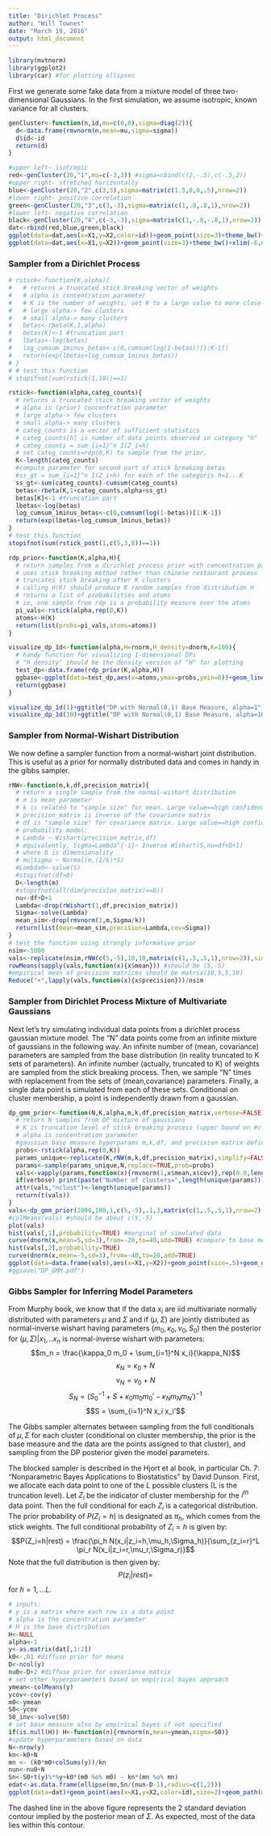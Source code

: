 ```yaml
---
title: "Dirichlet Process"
author: "Will Townes"
date: "March 19, 2016"
output: html_document
---
```


```r
library(mvtnorm)
library(ggplot2)
library(car) #for plotting ellipses
```

First we generate some fake data from a mixture model of three two-dimensional Gaussians. In the first simulation, we assume isotropic, known variance for all clusters.

```r
genCluster<-function(n,id,mu=c(0,0),sigma=diag(2)){
  d<-data.frame(rmvnorm(n,mean=mu,sigma=sigma))
  d$id<-id
  return(d)
}

#upper left- isotropic
red<-genCluster(20,"1",mu=c(-3,3)) #sigma=cbind(c(2,-.5),c(-.5,2))
#upper right- stretched horizontally
blue<-genCluster(20,"2",c(3,3),sigma=matrix(c(1.5,0,0,.5),nrow=2))
#lower right- positive correlation
green<-genCluster(20,"3",c(3,-3),sigma=matrix(c(1,.8,.8,1),nrow=2))
#lower left- negative correlation
black<-genCluster(20,"4",c(-3,-3),sigma=matrix(c(1,-.8,-.8,1),nrow=2))
dat<-rbind(red,blue,green,black)
ggplot(data=dat,aes(x=X1,y=X2,color=id))+geom_point(size=3)+theme_bw()+geom_density2d(h=4)+xlim(-6,6)+ylim(-6,6)
ggplot(data=dat,aes(x=X1,y=X2))+geom_point(size=3)+theme_bw()+xlim(-6,6)+ylim(-6,6)
```

### Sampler from a Dirichlet Process

```r
# rstick<-function(K,alpha){
#   # returns a truncated stick breaking vector of weights
#   # alpha is concentration parameter
#   # K is the number of weights, set K to a large value to more closely approximate the true stick breaking distribution
#   # large alpha-> few clusters
#   # small alpha-> many clusters
#   betas<-rbeta(K,1,alpha)
#   betas[K]<-1 #truncation part
#   lbetas<-log(betas)
#   log_cumsum_1minus_betas<-c(0,cumsum(log(1-betas))[1:K-1])
#   return(exp(lbetas+log_cumsum_1minus_betas))
# }
# # test this function
# stopifnot(sum(rstick(1,10))==1)

rstick<-function(alpha,categ_counts){
  # returns a truncated stick breaking vector of weights
  # alpha is (prior) concentration parameter
  # large alpha-> few clusters
  # small alpha-> many clusters
  # categ_counts is a vector of sufficient statistics
  # categ_counts[h] is number of data points observed in category "h"
  # categ_counts = sum_{i=1}^n I(Z_i=h)
  # set categ_counts=rep(0,K) to sample from the prior.
  K<-length(categ_counts)
  #compute parameter for second part of stick breaking betas
  #ss_gt = sum_{i=1}^n I(Z_i>h) for each of the categoris h=1...K
  ss_gt<-sum(categ_counts)-cumsum(categ_counts)
  betas<-rbeta(K,1+categ_counts,alpha+ss_gt)
  betas[K]<-1 #truncation part
  lbetas<-log(betas)
  log_cumsum_1minus_betas<-c(0,cumsum(log(1-betas))[1:K-1])
  return(exp(lbetas+log_cumsum_1minus_betas))
}
# test this function
stopifnot(sum(rstick_post(1,c(5,3,8))==1))

rdp_prior<-function(K,alpha,H){
  # return samples from a dirichlet process prior with concentration parameter alpha and base measure H.
  # uses stick breaking method rather than chinese restaurant process
  # truncates stick breaking after K clusters
  # calling H(K) should produce K random samples from distribution H
  # returns a list of probabilities and atoms
  # ie, one sample from rdp is a probability measure over the atoms
  pi_vals<-rstick(alpha,rep(0,K))
  atoms<-H(K)
  return(list(probs=pi_vals,atoms=atoms))
}

visualize_dp_1d<-function(alpha,H=rnorm,H_density=dnorm,K=100){
  # handy function for visualizing 1-dimensional DPs
  # "H_density" should be the density version of "H" for plotting
  test_dp<-data.frame(rdp_prior(K,alpha,H))
  ggbase<-ggplot(data=test_dp,aes(x=atoms,ymax=probs,ymin=0))+geom_linerange(size=2)+stat_function(fun=H_density,linetype=2)+ylab("probability density or mass")+theme_bw()
  return(ggbase)
}

visualize_dp_1d(1)+ggtitle("DP with Normal(0,1) Base Measure, alpha=1")
visualize_dp_1d(10)+ggtitle("DP with Normal(0,1) Base Measure, alpha=10")
```

### Sampler from Normal-Wishart Distribution
We now define a sampler function from a normal-wishart joint distribution. This is useful as a prior for normally distributed data and comes in handy in the gibbs sampler.

```r
rNW<-function(m,k,df,precision_matrix){
  # return a single sample from the normal-wishart distribution
  # m is mean parameter
  # k is related to "sample size" for mean. Large value==high confidence in m
  # precision_matrix is inverse of the covariance matrix
  # df is "sample size" for covariance matrix. Large value==high confidence
  # probability model:
  # Lambda ~ Wishart(precision_matrix,df)
  # equivalently, Sigma=Lambda^{-1}~ Inverse Wishart(S,nu=df+D+1) 
  # where D is dimensionality
  # mu|Sigma ~ Normal(m,(1/k)*S)
  #Lambda0<-solve(S)
  #stopifnot(df>0)
  D<-length(m)
  #stopifnot(all(dim(precision_matrix)==D))
  nu<-df+D+1
  Lambda<-drop(rWishart(1,df,precision_matrix))
  Sigma<-solve(Lambda)
  mean_sim<-drop(rmvnorm(1,m,Sigma/k))
  return(list(mean=mean_sim,precision=Lambda,cov=Sigma))
}
# test the function using strongly informative prior
nsim<-1000
vals<-replicate(nsim,rNW(c(5,-5),10,10,matrix(c(1,.5,.5,1),nrow=2)),simplify=FALSE)
rowMeans(sapply(vals,function(x){x$mean})) #should be (5,-5)
#empirical mean of precision matrices should be matrix(10,5,5,10)
Reduce("+",lapply(vals,function(x){x$precision}))/nsim
```

### Sampler from Dirichlet Process Mixture of Multivariate Gaussians
Next let's try simulating individual data points from a dirichlet process gaussian mixture model. The "N" data points come from an infinite mixture of gaussians in the following way. An infinite number of (mean, covariance) parameters are sampled from the base distribution (in reality truncated to K sets of parameters). An infinite number (actually, truncated to K) of weights are sampled from the stick breaking process. Then, we sample "N" times with replacement from the sets of (mean,covariance) parameters. Finally, a single data point is simulated from each of these sets. Conditional on cluster membership, a point is independently drawn from a gaussian.

```r
dp_gmm_prior<-function(N,K,alpha,m,k,df,precision_matrix,verbose=FALSE){
  # return N samples from DP mixture of gaussians
  # K is truncation level of stick breaking process (upper bound on #clusters)
  # alpha is concentration parameter 
  #gaussian base measure hyperparams m,k,df, and precision matrix defined in rNW function
  probs<-rstick(alpha,rep(0,K))
  params_unique<-replicate(K,rNW(m,k,df,precision_matrix),simplify=FALSE)
  params<-sample(params_unique,N,replace=TRUE,prob=probs)
  vals<-vapply(params,function(x){rmvnorm(1,x$mean,x$cov)},rep(0.0,length(m)))
  if(verbose) print(paste("Number of clusters=",length(unique(params))))
  attr(vals,"nclust")<-length(unique(params))
  return(t(vals))
}
vals<-dp_gmm_prior(1000,100,1,c(5,-5),.1,3,matrix(c(1,.5,.5,1),nrow=2),verbose=TRUE)
#colMeans(vals) #should be about c(5,-5)
plot(vals)
hist(vals[,1],probability=TRUE) #marginal of simulated data
curve(dnorm(x,mean=5,sd=3),from=-20,to=40,add=TRUE) #compare to base meas.
hist(vals[,2],probability=TRUE)
curve(dnorm(x,mean=-5,sd=3),from=-40,to=20,add=TRUE)
ggplot(data=data.frame(vals),aes(x=X1,y=X2))+geom_point(size=.5)+geom_density2d()+theme_bw()
#ggsave("DP_GMM.pdf")
```

### Gibbs Sampler for Inferring Model Parameters

From Murphy book, we know that if the data $x_i$ are iid multivariate normally distributed with parameters $\mu$ and $\Sigma$ and if $(\mu,\Sigma)$ are jointly distributed as normal-inverse wishart having parameters $(m_0,\kappa_0,\nu_0,S_0)$ then the posterior for $(\mu,\Sigma)|x_1,..x_n$ is normal-inverse wishart with parameters:
$$m_n = \frac{\kappa_0 m_0 + \sum_{i=1}^N x_i}{\kappa_N}$$
$$\kappa_N = \kappa_0+N$$
$$\nu_N = \nu_0+N$$
$$S_N = \left(S_0^{-1}+S+\kappa_0 m_0 m_0' - \kappa_N m_N m_N'\right)^{-1}$$
$$S = \sum_{i=1}^N x_i x_i'$$

The Gibbs sampler alternates between sampling from the full conditionals of $\mu,\Sigma$ for each cluster (conditional on cluster membership, the prior is the base measure and the data are the points assigned to that cluster), and sampling from the DP posterior given the model parameters. 

The blocked sampler is described in the Hjort et al book, in particular Ch. 7: "Nonparametric Bayes Applications to Biostatistics" by David Dunson. First, we allocate each data point to one of the $L$ possible clusters (L is the truncation level). Let $Z_i$ be the indicator of cluster membership for the $i^{th}$ data point. Then the full conditional for each $Z_i$ is a categorical distribution. The prior probability of $P(Z_i=h)$ is designated as $\pi_h$, which comes from the stick weights. The full conditional probability of $Z_i=h$ is given by:
$$P(Z_i=h|rest) = \frac{\pi_h N(x_i|z_i=h,\mu_h,\Sigma_h)}{\sum_{z_i=r}^L \pi_r N(x_i|z_i=r,\mu_r,\Sigma_r)}$$
Note that the full distribution is then given by:
$$P(z_i|rest) = $$
for $h=1,...L$.

```r
# inputs:
# y is a matrix where each row is a data point
# alpha is the concentration parameter
# H is the base distribution
H<-NULL
alpha<-1
y<-as.matrix(dat[,1:2])
k0<-.01 #diffuse prior for means
D<-ncol(y)
nu0<-D+2 #diffuse prior for covariance matrix
# set other hyperparameters based on empirical bayes approach
ymean<-colMeans(y)
ycov<-cov(y)
m0<-ymean
S0<-ycov
S0_inv<-solve(S0)
# set base measure also by empirical bayes if not specified
if(is.null(H)) H<-function(n){rmvnorm(n,mean=ymean,sigma=S0)}
#update hyperparameters based on data
N<-nrow(y)
kn<-k0+N
mn <- (k0*m0+colSums(y))/kn
nun<-nu0+N
Sn<-S0+t(y)%*%y+k0*(m0 %o% m0) - kn*(mn %o% mn)
edat<-as.data.frame(ellipse(mn,Sn/(nun-D-1),radius=c(1,2)))
ggplot(data=dat)+geom_point(aes(x=X1,y=X2,color=id),size=2)+geom_path(data=edat,aes(x=x,y=y),linetype=2)
```

The dashed line in the above figure represents the 2 standard deviation contour implied by the posterior mean of $\Sigma$. As expected, most of the data lies within this contour.